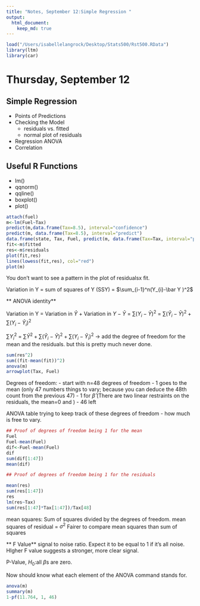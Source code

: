 ```yaml
---
title: "Notes, September 12:Simple Regression "
output: 
  html_document:
    keep_md: true
---
```


```r
load("/Users/isabellelangrock/Desktop/Stats500/Rst500.RData")
library(ltm)
library(car) 
```
# Thursday, September 12 
## Simple Regression 
- Points of Predictions 
- Checking the Model 
  - residuals vs. fitted 
  - normal plot of residuals 
- Regression ANOVA 
- Correlation 

## **Useful R Functions**
- lm()
- qqnorm()
- qqline()
- boxplot()
- plot()

```r
attach(fuel)
m<-lm(Fuel~Tax)
predict(m,data.frame(Tax=8.5), interval="confidence")
predict(m, data.frame(Tax=8.5), interval="predict")
data.frame(state, Tax, Fuel, predict(m, data.frame(Tax=Tax, interval="predict")))
fit<-m$fitted
res<-m$residuals
plot(fit,res)
lines(lowess(fit,res), col="red")
plot(m)
```

You don't want to see a pattern in the plot of residualsx fit. 


Variation in Y = sum of squares of Y (SSY) = $\sum_{i-1}^n(Y_{i}-\bar Y )^2$

** ANOVA identity** 

Variation in Y = Variation in $\hat Y$ + Variation in $Y-\bar Y$ = $\sum(Y_{i}-\bar Y)^2$ = $\sum (\hat Y_{i} - \bar Y)^2 + \sum(Y_{i}- \hat Y_{i})^2$  

$\sum Y_{i}^2$ = $\sum \bar Y^2 +\sum(\hat Y_{i}-\bar Y)^2 + \sum(Y_{i}-\hat Y_{i})^2$
-> add the degree of freedom for the mean and the residuals. but this is pretty much never done. 

```r
sum(res^2)
sum((fit-mean(fit))^2)
anova(m)
arrowplot(Tax, Fuel)
```

Degrees of freedom: 
   - start with n=48 degrees of freedom 
     - 1 goes to the mean  (only 47 numbers things to vary; because you can deduce the 48th count from the previous 47)
     - 1 for $\hat \beta$  (There are two linear restraints on the residuals, the mean=0 and )
   - 46 left 
   
   ANOVA table trying to keep track of these degrees of freedom - how much is free to vary. 
   
```r
## Proof of degrees of freedom being 1 for the mean 
Fuel
Fuel-mean(Fuel)
dif<-Fuel-mean(Fuel)
dif
sum(dif[1:47])
mean(dif)

## Proof of degrees of freedom being 1 for the residuals 

mean(res)
sum(res[1:47])
res 
lm(res~Tax)
sum(res[1:47]*Tax[1:47])/Tax[48]
```

mean squares: Sum of squares divided by the degrees of freedom. 
mean squares of residual = $\sigma^2$
Fairer to compare mean squares than sum of squares 

** F Value** 
signal to noise ratio. Expect it to be equal to 1 if it's all noise. HIgher F value suggests a stronger, more clear signal. 

P-Value, $H_{0}$:all $\beta$s are zero. 

Now should know what each element of the ANOVA command stands for. 



```r
anova(m)
summary(m)
1-pf(11.764, 1, 46)

```
